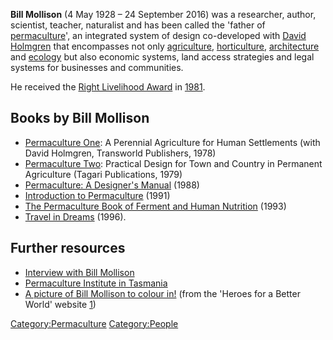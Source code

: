 '''Bill Mollison''' (4 May 1928 – 24 September 2016) was a researcher, author, scientist, teacher, naturalist and has been called the 'father of [[permaculture]]', an integrated system of design co-developed with [[David Holmgren]] that encompasses not only [[agriculture]], [[horticulture]], [[architecture]] and [[ecology]] but also economic systems, land access strategies and legal systems for businesses and communities.

He received the [[Right Livelihood Award]] in [[1981]].

== Books by Bill Mollison ==

* [[Permaculture One]]: A Perennial Agriculture for Human Settlements (with David Holmgren, Transworld Publishers, 1978)
* [[Permaculture Two]]: Practical Design for Town and Country in Permanent Agriculture (Tagari Publications, 1979)
* [[Permaculture: A Designer's Manual]] (1988)
* [[Introduction to Permaculture]] (1991)
* [[The Permaculture Book of Ferment and Human Nutrition]] (1993)
* [[Travel in Dreams]] (1996).

==Further resources==

* [http://www.context.org/ICLIB/IC28/Mollison.htm Interview with Bill Mollison]
* [http://www.tagari.com Permaculture Institute in Tasmania]
* [http://www.betterworldheroes.com/colorme/peacepix-mollison.jpg A picture of Bill Mollison to colour in!] (from the 'Heroes for a Better World' website [http://www.betterworldheroes.com/colorme-m.htm])

{{attrib permawiki|Bill_Mollison}}
{{attrib wikipedia|Bill Mollison}}

[[Category:Permaculture]]
[[Category:People]]